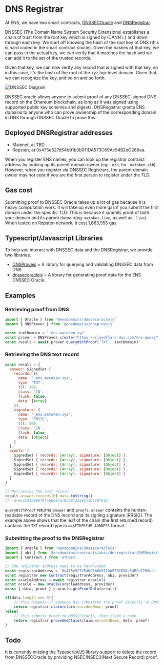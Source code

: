 # DNS Registrar

At ENS, we have two smart contracts, [DNSSECOracle](https://github.com/ensdomains/dnssec-oracle) and [DNSRegistrar](https://github.com/ensdomains/dnsregistrar).

DNSSEC (The Domain Name System Security Extensions) establishes a chain of trust from the root key which is signed by ICANN (.) and down through each key. We start off knowing the hash of the root key of DNS (this is hard coded in the smart contract oracle). Given the hashes of that key, we can pass in the actual key, we can verify that it matches the hash and we can add it to the set of the trusted records.

Given that key, we can now verify any record that is signed with that key, so in this case, it's the hash of the root of the xyz top-level domain. Given that, we can recognize the key, and so on and so forth.

![DNSSEC Diagram](../../public/assets/diagram.png)

DNSSEC oracle allows anyone to submit proof of any DNSSEC-signed DNS record on the Ethereum blockchain, as long as it was signed using supported public key schemes and digests. DNSRegistrar grants ENS domains to anyone who can prove ownership of the corresponding domain in DNS through DNSSEC Oracle to prove this.

## Deployed DNSRegistrar addresses

* Mainnet, at TBD.
* Ropsten, at 0x475e527d54b91b0b011DA573C69Ac54B2eC269ea.

When you register ENS names, you can look up the registrar contract address by looking up its parent domain owner (eg: `.eth`, for `.matoken.eth`). However, when you register via DNSSEC Registrars, the parent domain owner may not exist if you are the first person to register under the TLD.

## Gas cost

Submitting proof to DNSSEC Oracle takes up a lot of gas because it is heavy computation work. It will take up even more gas if you submit the first domain under the specific TLD. This is because it submits proof of both your domain and its parent domain(eg: `matoken.live`, as well as `.live`). When tested on Ropsten network, [it cost 1,663,953 gas](https://ropsten.etherscan.io/tx/0x7ba91728530b2a9f325b330986265fd455639fd3f07e775cf68ee8c767b2637f)

## Typescript/Javascript Libraries

To help you interact with DNSSEC data and the DNSRegistrar, we provide two libraries.

* [DNSProvejs](https://github.com/ensdomains/dnsprovejs) = A library for querying and validating DNSSEC data from DNS
* [dnssecoraclejs](https://github.com/ensdomains/dnssecoraclejs) = A library for generating proof data for the ENS DNSSEC Oracle.

## Examples

### Retrieving proof from DNS

```javascript
import { Oracle } from '@ensdomains/dnssecoraclejs'
import { DNSProver } from '@ensdomains/dnsprovejs'

const textDomain = '_ens.matoken.xyz'
const prover = DNSProver.create("https://cloudflare-dns.com/dns-query")
const result = await prover.queryWithProof('TXT', textDomain)
```

### Retrieving the DNS text record

```javascript
const result = {
  answer: SignedSet {
    records: [{
      name: '_ens.matoken.xyz',
      type: 'TXT',
      ttl: 300,
      class: 'IN',
      flush: false,
      data: [Array]
    }],
    signature: {
      name: '_ens.matoken.xyz',
      type: 'RRSIG',
      ttl: 300,
      class: 'IN',
      flush: false,
      data: [Object]
    }
  },
  proofs: [
    SignedSet { records: [Array], signature: [Object] },
    SignedSet { records: [Array], signature: [Object] },
    SignedSet { records: [Array], signature: [Object] },
    SignedSet { records: [Array], signature: [Object] },
    SignedSet { records: [Array], signature: [Object] }
  ]
}

// Retrieving the text record
result.answer.records[0].data.toString()
// 'a=0xa5313060f9fa6b607ac8ca8728a851166c9f612'
```

`queryWithProof` returns `answer` and `proofs`. `answer` contains the human-readable record of the DNS record and its signing signature (RRSIG). The example above shows that the leaf of the chain (the first returned record) contains the `TXT` record type in `a=$ETHEREUM_ADDRESS` format.

### Submitting the proof to the DNSRegistrar

```javascript
import { Oracle } from '@ensdomains/dnssecoraclejs'
import { abi } from '@ensdomains/contracts/abis/dnsregistrar/DNSRegistrar.json'
import { Contract } from 'ethers'

// The registrar address nees to be hard-coded
const registrarAddress = '0x475e527d54b91b0b011DA573C69Ac54B2eC269ea'
const registrar new Contract(registrarAddress, abi, provider)
const oracleAddress = await registrar.oracle()
const oracle = new Oracle(oracleAddress, provider)
const { data, proof } = oracle.getProofData(result)

if(data.length === 0){
    // This happens if someone has submitted the proof directly to DNSSECOracle, hence only claim a name on the registrar.
    return registrar.claim(claim.encodedName, proof)
}else{
    // This submits proof to DNSSECOracle, then claim a name.
    return registrar.proveAndClaim(claim.encodedName, data, proof)
}
```

## Todo

It is currently missing the Typescript/JS library support to delete the record from DNSSECOracle by providing NSEC/NSEC3(Next Secure Record) proof.

